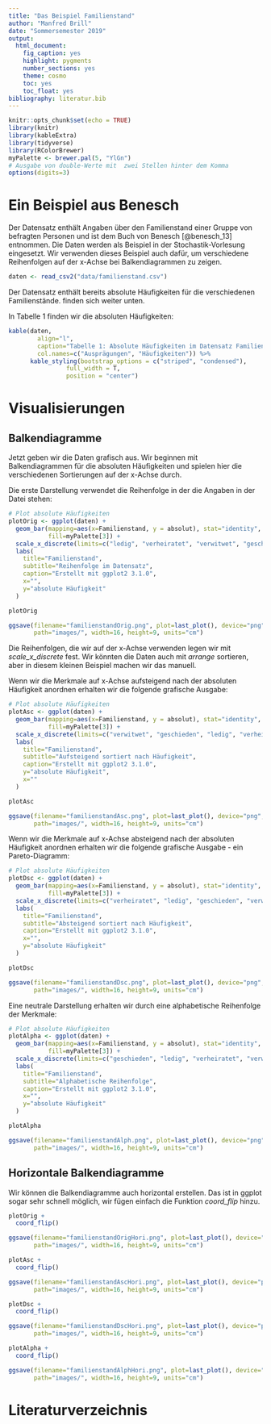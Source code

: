 ```yaml
---
title: "Das Beispiel Familienstand"
author: "Manfred Brill"
date: "Sommersemester 2019"
output: 
  html_document: 
    fig_caption: yes
    highlight: pygments
    number_sections: yes
    theme: cosmo
    toc: yes
    toc_float: yes
bibliography: literatur.bib    
---
```


```r
knitr::opts_chunk$set(echo = TRUE)
library(knitr)
library(kableExtra)
library(tidyverse)
library(RColorBrewer)
myPalette <- brewer.pal(5, "YlGn")
# Ausgabe von double-Werte mit  zwei Stellen hinter dem Komma
options(digits=3)
```

# Ein Beispiel aus Benesch
Der Datensatz enthält Angaben über den Familienstand einer Gruppe von befragten Personen und ist dem Buch
von Benesch [@benesch_13] entnommen. Die Daten werden als Beispiel in der Stochastik-Vorlesung
eingesetzt. Wir verwenden dieses Beispiel auch dafür, um verschiedene Reihenfolgen
auf der x-Achse bei Balkendiagrammen zu zeigen.

```r
daten <- read_csv2("data/familienstand.csv")
```

Der Datensatz enthält bereits absolute Häufigkeiten für die verschiedenen Familienstände.
finden sich weiter unten.

In Tabelle 1 finden wir die absoluten Häufigkeiten:
```r
kable(daten,
        align="l",
        caption="Tabelle 1: Absolute Häufigkeiten im Datensatz Familienstand",
        col.names=c("Ausprägungen", "Häufigkeiten")) %>%
      kable_styling(bootstrap_options = c("striped", "condensed"), 
                full_width = T, 
                position = "center")
```


# Visualisierungen

## Balkendiagramme
Jetzt geben wir die Daten grafisch aus. Wir beginnen mit Balkendiagrammen
für die absoluten Häufigkeiten und spielen hier die verschiedenen Sortierungen
auf der x-Achse durch.

Die erste Darstellung verwendet die Reihenfolge in der die Angaben in der 
Datei stehen:
```r
# Plot absolute Häufigkeiten
plotOrig <- ggplot(daten) + 
  geom_bar(mapping=aes(x=Familienstand, y = absolut), stat="identity",
           fill=myPalette[3]) +
  scale_x_discrete(limits=c("ledig", "verheiratet", "verwitwet", "geschieden")) +  
  labs(
    title="Familienstand", 
    subtitle="Reihenfolge im Datensatz",
    caption="Erstellt mit ggplot2 3.1.0",
    x="",
    y="absolute Häufigkeit"
  ) 

plotOrig

ggsave(filename="familienstandOrig.png", plot=last_plot(), device="png",
       path="images/", width=16, height=9, units="cm")
```

Die Reihenfolgen, die wir auf der x-Achse verwenden legen wir mit 
*scale_x_discrete* fest. Wir könnten die Daten auch mit *arrange* sortieren,
aber in diesem kleinen Beispiel machen wir das manuell.

Wenn wir die Merkmale auf x-Achse aufsteigend nach der absoluten Häufigkeit anordnen
erhalten wir die folgende grafische Ausgabe:
```r
# Plot absolute Häufigkeiten
plotAsc <- ggplot(daten) + 
  geom_bar(mapping=aes(x=Familienstand, y = absolut), stat="identity",
           fill=myPalette[3]) +
  scale_x_discrete(limits=c("verwitwet", "geschieden", "ledig", "verheiratet")) +  
  labs(
    title="Familienstand", 
    subtitle="Aufsteigend sortiert nach Häufigkeit",
    caption="Erstellt mit ggplot2 3.1.0",    
    y="absolute Häufigkeit",
    x=""
  ) 

plotAsc

ggsave(filename="familienstandAsc.png", plot=last_plot(), device="png",
       path="images/", width=16, height=9, units="cm")
```

Wenn wir die Merkmale auf x-Achse absteigend nach der absoluten Häufigkeit anordnen
erhalten wir die folgende grafische Ausgabe - ein Pareto-Diagramm:
```r
# Plot absolute Häufigkeiten
plotDsc <- ggplot(daten) + 
  geom_bar(mapping=aes(x=Familienstand, y = absolut), stat="identity",
           fill=myPalette[3]) +
  scale_x_discrete(limits=c("verheiratet", "ledig", "geschieden", "verwitwet")) +  
  labs(
    title="Familienstand", 
    subtitle="Absteigend sortiert nach Häufigkeit",
    caption="Erstellt mit ggplot2 3.1.0",
    x="",
    y="absolute Häufigkeit"
  ) 

plotDsc

ggsave(filename="familienstandDsc.png", plot=last_plot(), device="png",
       path="images/", width=16, height=9, units="cm")
```

Eine neutrale Darstellung erhalten wir durch eine alphabetische Reihenfolge
der Merkmale:
```r
# Plot absolute Häufigkeiten
plotAlpha <- ggplot(daten) + 
  geom_bar(mapping=aes(x=Familienstand, y = absolut), stat="identity",
           fill=myPalette[3]) +
  scale_x_discrete(limits=c("geschieden", "ledig", "verheiratet", "verwitwet")) +  
  labs(
    title="Familienstand", 
    subtitle="Alphabetische Reihenfolge",
    caption="Erstellt mit ggplot2 3.1.0",
    x="",
    y="absolute Häufigkeit"
  ) 

plotAlpha

ggsave(filename="familienstandAlph.png", plot=last_plot(), device="png",
       path="images/", width=16, height=9, units="cm")
```

## Horizontale Balkendiagramme
Wir können die Balkendiagramme auch horizontal erstellen. Das ist in ggplot
sogar sehr schnell möglich, wir fügen einfach die Funktion *coord_flip*
hinzu.


```r
plotOrig + 
  coord_flip()

ggsave(filename="familienstandOrigHori.png", plot=last_plot(), device="png",
       path="images/", width=16, height=9, units="cm")

plotAsc + 
  coord_flip()

ggsave(filename="familienstandAscHori.png", plot=last_plot(), device="png",
       path="images/", width=16, height=9, units="cm")

plotDsc + 
  coord_flip()

ggsave(filename="familienstandDscHori.png", plot=last_plot(), device="png",
       path="images/", width=16, height=9, units="cm")

plotAlpha +
  coord_flip()

ggsave(filename="familienstandAlphHori.png", plot=last_plot(), device="png",
       path="images/", width=16, height=9, units="cm")
```

# Literaturverzeichnis



